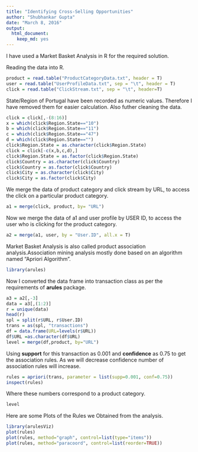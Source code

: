 ```yaml
---
title: "Identifying Cross-Selling Opportunities"
author: "Shubhankar Gupta"
date: "March 8, 2016"
output: 
  html_document: 
    keep_md: yes
---
```

I have used a Market Basket Analysis in R for the required solution.

Reading the data into R.
```r
product = read.table("ProductCategoryData.txt", header = T)
user = read.table("UserProfileData.txt", sep = "\t", header = T)
click = read.table("ClickStream.txt", sep = "\t", header=T)
```

State/Region of Portugal have been recorded as numeric values. Therefore I have removed them for easier calculation. Also futher cleaning the data.
```r
click = click[,-(8:16)]
x = which(click$Region.State=="10")
b = which(click$Region.State=="11")
c = which(click$Region.State=="47")
d = which(click$Region.State=="")
click$Region.State = as.character(click$Region.State)
click = click[-c(x,b,c,d),]
click$Region.State = as.factor(click$Region.State)
click$Country = as.character(click$Country)
click$Country = as.factor(click$Country)
click$City = as.character(click$City)
click$City = as.factor(click$City)
```

We merge the data of product category and click stream by URL, to access the click on a particular product category.
```r
a1 = merge(click, product, by= "URL")
```

Now we merge the data of a1 and user profile by USER ID, to access the user who is clicking for the product category.
```r
a2 = merge(a1, user, by = "User.ID", all.x = T)
```

Market Basket Analysis is also called product association analysis.Association mining analysis mostly done based on an algorithm named "Apriori Algorithm".

```r
library(arules)
```

Now I converted the data frame into transaction class as per the requirements of **arules** package.
```r
a3 = a2[,-3]
data = a3[,(1:2)]
r = unique(data)
head(r)
spl = split(r$URL, r$User.ID)
trans = as(spl, "transactions")
df = data.frame(URL=levels(r$URL))
df$URL =as.character(df$URL)
level = merge(df,product, by="URL")
```

Using **support** for this transaction as 0.001 and **confidence** as 0.75 to get the association rules. As we will decrease confidence number of association rules will increase.
```r
rules = apriori(trans, parameter = list(supp=0.001, conf=0.75))
inspect(rules)
```

Where these numbers correspond to a product category.
```r
level
```

Here are some Plots of the Rules we Obtained from the analysis.
```r
library(arulesViz)
plot(rules)
plot(rules, method="graph", control=list(type="items"))
plot(rules, method="paracoord", control=list(reorder=TRUE))

```


